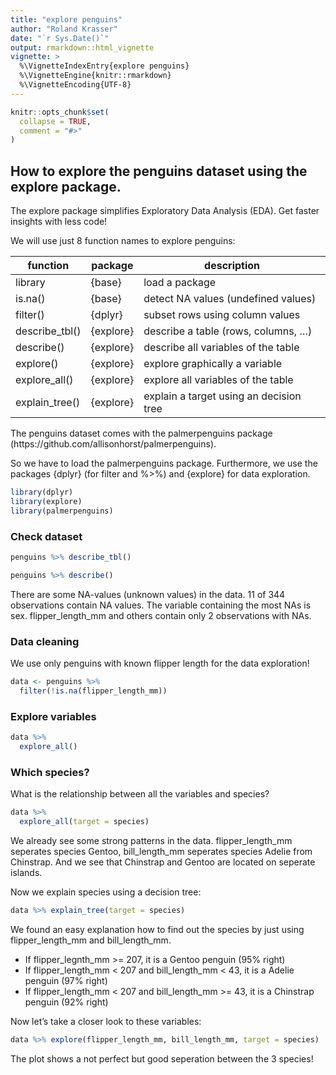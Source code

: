 ```yaml
---
title: "explore penguins"
author: "Roland Krasser"
date: "`r Sys.Date()`"
output: rmarkdown::html_vignette
vignette: >
  %\VignetteIndexEntry{explore penguins}
  %\VignetteEngine{knitr::rmarkdown}
  %\VignetteEncoding{UTF-8}
---
```


```r
knitr::opts_chunk$set(
  collapse = TRUE,
  comment = "#>"
)
```

## How to explore the penguins dataset using the explore package.

The explore package simplifies Exploratory Data Analysis (EDA). Get faster insights with less code!

We will use just 8 function names to explore penguins:

| function       | package   | description                             |
|----------------|-----------|-----------------------------------------|
| library        | {base}    | load a package                          |
| is.na()        | {base}    | detect NA values (undefined values)     |
| filter()       | {dplyr}   | subset rows using column values         |
| describe_tbl() | {explore} | describe a table (rows, columns, ...)   |
| describe()     | {explore} | describe all variables of the table     |
| explore()      | {explore} | explore graphically a variable          |
| explore_all()  | {explore} | explore all variables of the table      |
| explain_tree() | {explore} | explain a target using an decision tree |


The penguins dataset comes with the palmerpenguins package
(https://github.com/allisonhorst/palmerpenguins).

So we have to load the palmerpenguins package. Furthermore, we use the packages {dplyr} (for filter and %>%) and {explore} for data exploration.

```r
library(dplyr)
library(explore)
library(palmerpenguins)
```

### Check dataset

```r
penguins %>% describe_tbl()
```

```r
penguins %>% describe()
```
There are some NA-values (unknown values) in the data. 11 of 344 observations contain NA values. The variable containing the most NAs is sex. flipper_length_mm and others contain only 2 observations with NAs.

### Data cleaning

We use only penguins with known flipper length for the data exploration!

```r
data <- penguins %>% 
  filter(!is.na(flipper_length_mm))
```

### Explore variables

```r
data %>% 
  explore_all()
```

### Which species?

What is the relationship between all the variables and species?

```r
data %>% 
  explore_all(target = species)
```

We already see some strong patterns in the data. flipper_length_mm seperates species Gentoo, bill_length_mm seperates species Adelie from Chinstrap. And we see that Chinstrap and Gentoo are located on seperate islands.

Now we explain species using a decision tree:

```r
data %>% explain_tree(target = species)
```

We found an easy explanation how to find out the species by just using flipper_length_mm and bill_length_mm.

* If flipper_legnth_mm >= 207, it is a Gentoo penguin (95% right)
* If flipper_length_mm < 207 and bill_length_mm < 43, it is a Adelie penguin (97% right)
* If flipper_length_mm < 207 and bill_length_mm >= 43, it is a Chinstrap penguin (92% right)

Now let's take a closer look to these variables:

```r
data %>% explore(flipper_length_mm, bill_length_mm, target = species)
```

The plot shows a not perfect but good seperation between the 3 species!

